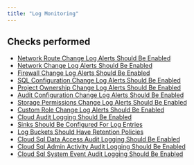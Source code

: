 ```yaml
---
title: "Log Monitoring"
---
```


## Checks performed

- [Network Route Change Log Alerts Should Be Enabled](gcploggingmonitoring/vpc_network_route_logging)
- [Network Change Log Alerts Should Be Enabled](gcploggingmonitoring/vpc_network_logging)
- [Firewall Change Log Alerts Should Be Enabled](gcploggingmonitoring/vpc_firewall_rule_logging)
- [SQL Configuration Change Log Alerts Should Be Enabled](gcploggingmonitoring/sql_configuration_logging)
- [Project Ownership Change Log Alerts Should Be Enabled](gcploggingmonitoring/project_ownership_logging)
- [Audit Configuration Change Log Alerts Should Be Enabled](gcploggingmonitoring/audit_configuration_logging)
- [Storage Permissions Change Log Alerts Should Be Enabled](gcploggingmonitoring/storage_permissions_logging)
- [Custom Role Change Log Alerts Should Be Enabled](gcploggingmonitoring/custom_role_logging)
- [Cloud Audit Logging Should Be Enabled](gcploggingmonitoring/cloud_audit_logging)
- [Sinks Should Be Configured For Log Entries](gcploggingmonitoring/configured_sinks)
- [Log Buckets Should Have Retention Policies](gcploggingmonitoring/bucket_lock_on_log_buckets)
- [Cloud Sql Data Access Audit Logging Should Be Enabled](gcploggingmonitoring/sql_data_access_audit_log_enabled)
- [Cloud Sql Admin Activity Audit Logging Should Be Enabled](gcploggingmonitoring/sql_admin_activity_log_enabled)
- [Cloud Sql System Event Audit Logging Should Be Enabled](gcploggingmonitoring/sql_system_event_log_enabled)
